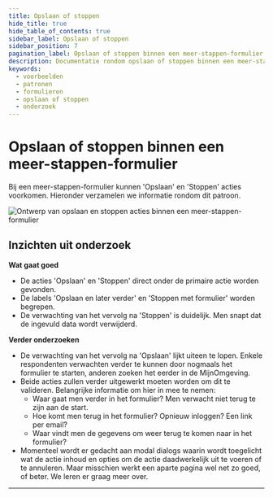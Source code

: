 ```yaml
---
title: Opslaan of stoppen
hide_title: true
hide_table_of_contents: true
sidebar_label: Opslaan of stoppen
sidebar_position: 7
pagination_label: Opslaan of stoppen binnen een meer-stappen-formulier
description: Documentatie rondom opslaan of stoppen binnen een meer-stappen-formulier
keywords:
  - voorbeelden
  - patronen
  - formulieren
  - opslaan of stoppen
  - onderzoek
---
```



# Opslaan of stoppen binnen een meer-stappen-formulier

Bij een meer-stappen-formulier kunnen 'Opslaan' en 'Stoppen' acties voorkomen. Hieronder verzamelen we informatie rondom dit patroon.

![Ontwerp van opslaan en stoppen acties binnen een meer-stappen-formulier](https://raw.githubusercontent.com/nl-design-system/documentatie/assets/voorbeeld_formulier_opslaan-stoppen.png)

## Inzichten uit onderzoek

**Wat gaat goed**

- De acties 'Opslaan' en 'Stoppen' direct onder de primaire actie worden gevonden.
- De labels 'Opslaan en later verder' en 'Stoppen met formulier' worden begrepen.
- De verwachting van het vervolg na 'Stoppen' is duidelijk. Men snapt dat de ingevuld data wordt verwijderd.

**Verder onderzoeken**

- De verwachting van het vervolg na 'Opslaan' lijkt uiteen te lopen. Enkele respondenten verwachten verder te kunnen door nogmaals het formulier te starten, anderen zoeken het eerder in de MijnOmgeving.
- Beide acties zullen verder uitgewerkt moeten worden om dit te valideren. Belangrijke informatie om hier in mee te nemen:
  - Waar gaat men verder in het formulier? Men verwacht niet terug te zijn aan de start.
  - Hoe komt men terug in het formulier? Opnieuw inloggen? Een link per email?
  - Waar vindt men de gegevens om weer terug te komen naar in het formulier?
- Momenteel wordt er gedacht aan modal dialogs waarin wordt toegelicht wat de actie inhoud en opties om de actie daadwerkelijk uit te voeren of te annuleren. Maar misschien werkt een aparte pagina wel net zo goed, of beter. We leren er graag meer over.

<VideoPlayer videoId="5iiAJr1wBdY" />

<ResearchInfo />

---

<PatternFooterInfo />
